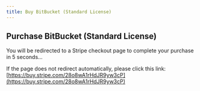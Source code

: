```yaml
---
title: Buy BitBucket (Standard License)
---
```



<Head>
  <meta httpEquiv="refresh" content="5; url='https://buy.stripe.com/28o8wA1rHdJR9yw3cP'" />
</Head>

## Purchase BitBucket (Standard License)

You will be redirected to a Stripe checkout page to complete your purchase in 5 seconds…

If the page does not redirect automatically, please click this link: [https://buy.stripe.com/28o8wA1rHdJR9yw3cP](https://buy.stripe.com/28o8wA1rHdJR9yw3cP)
